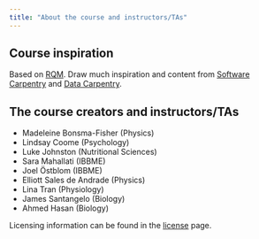 ```yaml
---
title: "About the course and instructors/TAs"
---
```


## Course inspiration

Based on [RQM](https://cbahlai.github.io/rqm-template/). Draw much inspiration and content from [Software Carpentry](https://software-carpentry.org/) and [Data Carpentry](http://www.datacarpentry.org/).

## The course creators and instructors/TAs

- Madeleine Bonsma-Fisher (Physics)
- Lindsay Coome (Psychology)
- Luke Johnston (Nutritional Sciences)
- Sara Mahallati (IBBME)
- Joel Östblom (IBBME)
- Elliott Sales de Andrade (Physics)
- Lina Tran (Physiology)
- James Santangelo (Biology)
- Ahmed Hasan (Biology)

Licensing information can be found in the [license](LICENSE.html) page.
